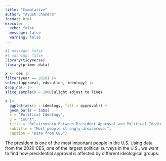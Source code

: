 ```yaml
---
title: "Cumulative"
author: "Ayush Chandra"
format: html
execute: 
  echo: false
  message: false
  warning: false
---
```



```r
#| message: false
#| warning: false
library(tidyverse)
library(primer.data)

x <- ces |> 
filter(year == 2020) |> 
select(approval, education, ideology) |> 
drop_na() |> 
slice_sample(n = 2000)alight adjust to lines 
```

```r
x |>
  ggplot(aes(x = ideology, fill = approval)) +
  geom_bar() + labs(
  x = "Political Ideology",
  y = "Count",
  title = "Relationship Between President Approval and Political Ideology",
  subtitle = "Most people strongly dissaprove.", 
  caption = "Data from CES")
```

The president is one of the most important people in the U.S. Using data from the 2020 CES, one of the largest political surveys in the U.S., we want to find how presidential approval is affected by different ideological groups.